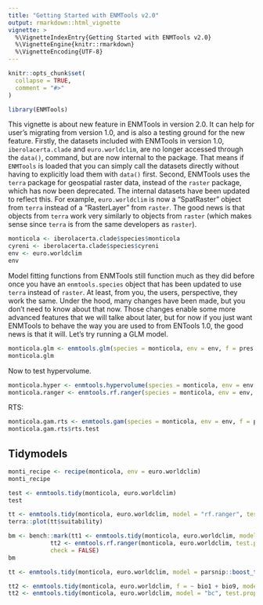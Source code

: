 ```yaml
---
title: "Getting Started with ENMTools v2.0"
output: rmarkdown::html_vignette
vignette: >
  %\VignetteIndexEntry{Getting Started with ENMTools v2.0}
  %\VignetteEngine{knitr::rmarkdown}
  %\VignetteEncoding{UTF-8}
---
```


```r
knitr::opts_chunk$set(
  collapse = TRUE,
  comment = "#>"
)
```

```r
library(ENMTools)
```

This vignette is about new feature in ENMTools in version 2.0. It can help for user's migrating from version 1.0, and is also a testing ground for the new feature. 
Firstly, the datasets included with ENMTools in version 1.0, `iberolacerta.clade` and `euro.worldclim`, are no longer accessed through the `data()`, command, but are now internal to the package. That means if `ENMTools` is loaded that you can simply call the datasets directly without having to explicitly load them with `data()` first.
Second, ENMTools uses the `terra` package for geospatial raster data, instead of the `raster` package, which has now been deprecated. The internal datasets have been updated to reflect this. For example, `euro.worldclim` is now a "SpatRaster" object from `terra` instead of a "RasterLayer" from `raster`. The good news is that objects from `terra` work very similarly to objects from `raster` (which makes sense since `terra` is from the same developers as `raster`).

```r
monticola <- iberolacerta.clade$species$monticola
cyreni <- iberolacerta.clade$species$cyreni
env <- euro.worldclim
env
```
Model fitting functions from ENMTools still function much as they did before once you have an `enmtools.species` object that has been updated to use `terra` instead of `raster`. At least, from you, the users, perspective, they work the same. Under the hood, many changes have been made, but you don't need to know about that now. Those changes enable some more advanced features that we will talke about later, but for now if you just want ENMTools to behave the way you are used to from ENTools 1.0, the good news is that it will. Let's try running a GLM model.

```r
monticola.glm <- enmtools.glm(species = monticola, env = env, f = pres ~ bio1 + bio12 + bio7, test.prop = 0.2)
monticola.glm


```

Now to test hypervolume.

```r
monticola.hyper <- enmtools.hypervolume(species = monticola, env = env[[c("bio1", "bio12", "bio7")]])
monticola.ranger <- enmtools.rf.ranger(species = monticola, env = env, f = pres ~ bio1 + bio12 + bio7, test.prop = 0.2)
```

RTS:

```r
monticola.gam.rts <- enmtools.gam(species = monticola, env = env, f = pres ~ bio1 + bio12 + bio7, test.prop = 0, rts.reps = 10)
monticola.gam.rts$rts.test
```

## Tidymodels

```r
monti_recipe <- recipe(monticola, env = euro.worldclim)
monti_recipe

test <- enmtools.tidy(monticola, euro.worldclim)
test

tt <- enmtools.tidy(monticola, euro.worldclim, model = "rf.ranger", test.prop = 0.2, model_args = list(trees = 1000))
terra::plot(tt$suitability)

bm <- bench::mark(tt1 <- enmtools.tidy(monticola, euro.worldclim, model = "rf.ranger", test.prop = 0.2, rts.reps = 10),
            tt2 <- enmtools.rf.ranger(monticola, euro.worldclim, test.prop = 0.2, rts.reps = 10),
            check = FALSE)
bm

tt <- enmtools.tidy(monticola, euro.worldclim, model = parsnip::boost_tree("classification"), test.prop = 0.2, rts.reps = 10)

tt2 <- enmtools.tidy(monticola, euro.worldclim, f = ~ bio1 + bio9, model = "bc", test.prop = 0.2, rts.reps = 10)
tt2 <- enmtools.tidy(monticola, euro.worldclim, model = "bc", test.prop = 0.2, rts.reps = 10)
```
